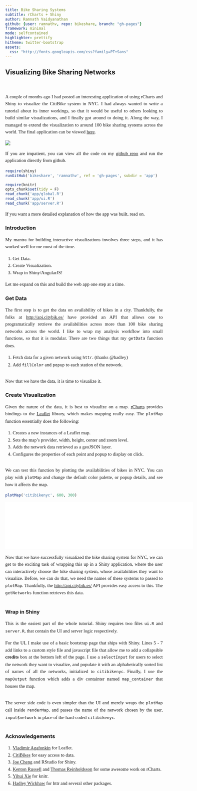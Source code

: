 ```yaml
---
title: Bike Sharing Systems
subtitle: rCharts + Shiny
author: Ramnath Vaidyanathan
github: {user: ramnathv, repo: bikeshare, branch: "gh-pages"}
framework: minimal
mode: selfcontained
highlighter: prettify
hitheme: twitter-bootstrap
assets:
  css: "http://fonts.googleapis.com/css?family=PT+Sans"
---
```


<style>
 /* body{background: white;} */
 ol.linenums{margin-left: -8px;}
 p, li{text-align: justify;font-size: 15px;line-height:1.5em;font-family: "PT Sans"}
</style>

## Visualizing Bike Sharing Networks

<!-- AddThis Button BEGIN -->
<div class="addthis_toolbox addthis_default_style ">
<a class="addthis_button_facebook_like" fb:like:layout="button_count"></a>
<a class="addthis_button_tweet"></a>
<a class="addthis_button_pinterest_pinit"></a>
<a class="addthis_counter addthis_pill_style"></a>
</div>
<script type="text/javascript">
  var addthis_config = {"data_track_addressbar":true};
</script>
<script type="text/javascript" src="//s7.addthis.com/js/300/addthis_widget.js#pubid=ra-4fdfcfd4773d48d3"></script>
<!-- AddThis Button END -->
<br/>

A couple of months ago I had posted an interesting application of using rCharts and Shiny to visualize the CitiBike system in NYC. I had always wanted to write a tutorial about its inner workings, so that it would be useful to others looking to build similar visualizations, and I finally got around to doing it. Along the way, I managed to extend the visualization to around 100 bike sharing systems across the world. The final application can be viewed [here](http://glimmer.rstudio.com/ramnathv/BikeShare). 

<a href="http://glimmer.rstudio.com/ramnathv/BikeShare">
<img src=http://www.clipular.com/c?10951071=aD5PWoWf3MjZaDGbvSxV7ZyIeM4&f=.png>
</img>
</a>

If you are impatient, you can view all the code on my [github repo](http://github.com/ramnathv/bikeshare) and run the application directly from github.

```r
require(shiny)
runGitHub('bikeshare', 'ramnathv', ref = 'gh-pages', subdir = 'app')
```



```r
require(knitr)
opts_chunk$set(tidy = F)
read_chunk('app/global.R')
read_chunk('app/ui.R')
read_chunk('app/server.R')
```

If you want a more detailed explanation of how the app was built, read on.

### Introduction

My mantra for building interactive visualizations involves three steps, and it has worked well for me most of the time.

1. Get Data.
2. Create Visualization.
3. Wrap in Shiny/AngularJS!

Let me expand on this and build the web app one step at a time.

### Get Data

The first step is to get the data on availability of bikes in a city. Thankfully, the folks at [http://api.citybik.es/](CityBikes) have provided an API that allows one to programatically retrieve the availabilities across more than 100 bike sharing networks across the world. I like to wrap my analysis workflow into small functions, so that it is modular. There are two things that my `getData` function does.

1. Fetch data for a given network using `httr`. (thanks @hadley)
2. Add `fillColor` and `popup` to each station of the network.

```r
```

Now that we have the data, it is time to visualize it.

### Create Visualization

Given the nature of the data, it is best to visualize on a map. [rCharts](http://rcharts.io) provides bindings to the [Leaflet](leafletjs.com) library, which makes mapping really easy. The `plotMap` function essentially does the following:

1. Creates a new instances of a Leaflet map.
2. Sets the map's provider, width, height, center and zoom level.
3. Adds the network data retrieved as a geoJSON layer.
4. Configures the properties of each point and popup to display on click.

```r
```

We can test this function by plotting the availabilities of bikes in NYC. You can play with `plotMap` and change the default color palette, or popup details, and see how it affects the map.

```r
plotMap('citibikenyc', 600, 300)
```

<iframe src='assets/img/citibikenyc.html' width = 600 frameBorder="0"></iframe>

Now that we have successfully visualized the bike sharing system for NYC, we can get to the exciting task of wrapping this up in a Shiny application, where the user can interactively choose the bike sharing system, whose availabilities they want to visualize. Before, we can do that, we need the names of these systems to passed to `plotMap`. Thankfully, the [http://api.citybik.es/](CityBikes) API provides easy access to this. The `getNetworks` function retrieves this data.

```r

```

### Wrap in Shiny

This is the easiest part of the whole tutorial. Shiny requires two files `ui.R` and `server.R`, that contain the UI and server logic respectively.

For the UI, I make use of a basic bootstrap page that ships with Shiny. Lines 5 - 7 add links to a custom style file and javascript file that allow me to add a collapsible __credits__ box at the bottom left of the page. I use a `selectInput` for users to select the network they want to visualize, and populate it with an alphabetically sorted list of names of all the networks, initialized to `citibikenyc`. Finally, I use the `mapOutput` function which adds a div containter named `map_container` that houses the map.


```r

```

The server side code is even simpler than the UI and merely wraps the `plotMap` call inside `renderMap`, and passes the name of the network chosen by the user, `input$network` in place of the hard-coded `citibikenyc`.


```r

```


### Acknowledgements

1. [Vladimir Agafonkin](http://leafletjs.com) for Leaflet.
2. [CitiBikes](http://citybik.es/) for easy access to data.
3. [Joe Cheng](http://github.com/jcheng5) and RStudio for Shiny.
4. [Kenton Russell](http://github.com/timelyportfolio) and [Thomas Reinholdsson](http://github.com/reinholdsson) for some awesome work on rCharts.
5. [Yihui Xie](http://github.com/yihui) for knitr.
6. [Hadley Wickhaw](http://github.com/yihui) for httr and several other packages.




